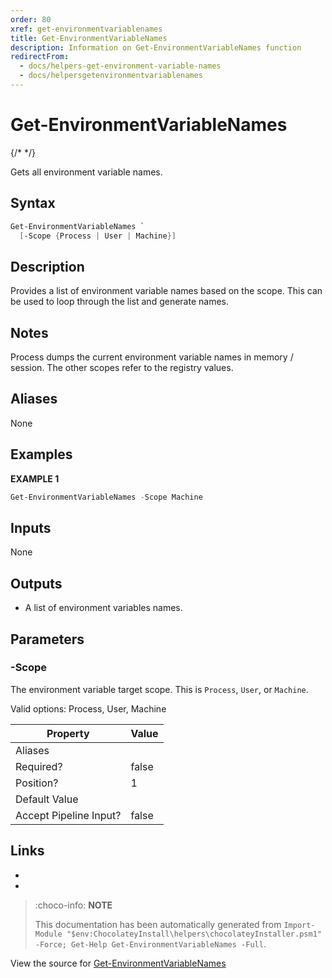 ---
order: 80
xref: get-environmentvariablenames
title: Get-EnvironmentVariableNames
description: Information on Get-EnvironmentVariableNames function
redirectFrom:
  - docs/helpers-get-environment-variable-names
  - docs/helpersgetenvironmentvariablenames
---

# Get-EnvironmentVariableNames

{/* <!-- This documentation is automatically generated from https://github.com/chocolatey/choco/blob/master/src/chocolatey.resources/helpers/functions/Get-EnvironmentVariableNames.ps1 using https://github.com/chocolatey/choco/blob/master/GenerateDocs.ps1. Contributions are welcome at the original location(s). --> */}

Gets all environment variable names.

## Syntax

~~~powershell
Get-EnvironmentVariableNames `
  [-Scope {Process | User | Machine}]
~~~

## Description

Provides a list of environment variable names based on the scope. This
can be used to loop through the list and generate names.

## Notes

Process dumps the current environment variable names in memory /
session. The other scopes refer to the registry values.

## Aliases

None

## Examples

 **EXAMPLE 1**

~~~powershell
Get-EnvironmentVariableNames -Scope Machine

~~~ 

## Inputs

None

## Outputs


 * A list of environment variables names.


## Parameters

###  -Scope
The environment variable target scope. This is `Process`, `User`, or
`Machine`.


Valid options: Process, User, Machine

Property               | Value
---------------------- | -----
Aliases                | 
Required?              | false
Position?              | 1
Default Value          | 
Accept Pipeline Input? | false
 


## Links

 * <Xref title="Get-EnvironmentVariable" value="get-environmentvariable" />
 * <Xref title="Set-EnvironmentVariable" value="set-environmentvariable" />


<Xref title="Function Reference" value="powershell-reference" />

> :choco-info: **NOTE**
>
> This documentation has been automatically generated from `Import-Module "$env:ChocolateyInstall\helpers\chocolateyInstaller.psm1" -Force; Get-Help Get-EnvironmentVariableNames -Full`.

View the source for [Get-EnvironmentVariableNames](https://github.com/chocolatey/choco/blob/master/src/chocolatey.resources/helpers/functions/Get-EnvironmentVariableNames.ps1)
